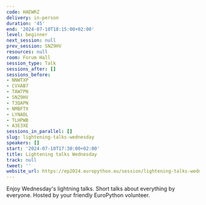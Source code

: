```yaml
---
code: HAEWRZ
delivery: in-person
duration: '45'
end: '2024-07-10T18:15:00+02:00'
level: beginner
next_session: null
prev_session: SNZ9HV
resources: null
room: Forum Hall
session_type: Talk
sessions_after: []
sessions_before:
- NNWTXP
- CVXAB7
- TAW7PN
- SNZ9HV
- T3QAPN
- NMBFTX
- LYNADL
- TLHPWB
- A3E3XE
sessions_in_parallel: []
slug: lightening-talks-wednesday
speakers: []
start: '2024-07-10T17:30:00+02:00'
title: Lightening talks Wednesday
track: null
tweet: ''
website_url: https://ep2024.europython.eu/session/lightening-talks-wednesday
---
```


Enjoy Wednesday's lightning talks. Short talks about everything by everyone. Hosted by your friendly EuroPython volunteer.
